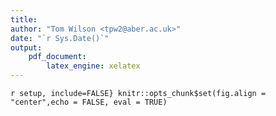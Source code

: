 ```yaml
---
title:
author: "Tom Wilson <tpw2@aber.ac.uk>"
date: "`r Sys.Date()`"
output:
    pdf_document:
        latex_engine: xelatex
---
```


```r setup, include=FALSE}
knitr::opts_chunk$set(fig.align = "center",echo = FALSE, eval = TRUE)
```


